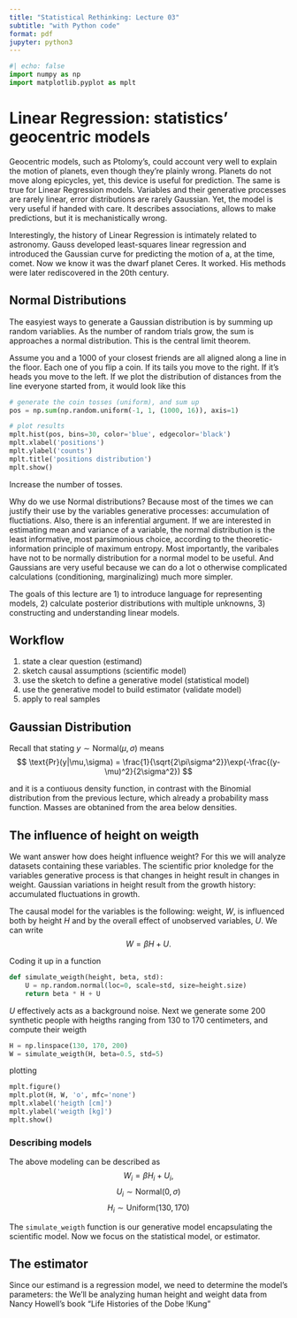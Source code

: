 ```yaml
---
title: "Statistical Rethinking: Lecture 03"
subtitle: "with Python code"
format: pdf
jupyter: python3
---
```

```python
#| echo: false
import numpy as np
import matplotlib.pyplot as mplt
```
# Linear Regression: statistics' geocentric models

Geocentric models, such as Ptolomy's, could account very well to explain the motion of planets, even though they're plainly wrong. Planets do not move along epicycles, yet, this device is useful for prediction. The same is true for Linear Regression models. Variables and their generative processes are rarely linear, error distributions are rarely Gaussian. Yet, the model is very useful if handed with care. It describes associations, allows to make predictions, but it is mechanistically wrong.

Interestingly, the history of Linear Regression is intimately related to astronomy. Gauss developed least-squares linear regression and introduced the Gaussian curve for predicting the motion of a, at the time, comet. Now we know it was the dwarf planet Ceres. It worked. His methods were later rediscovered in the 20th century.

## Normal Distributions
The easyiest ways to generate a Gaussian distribution is by summing up random variablies. As the number of random trials grow, the sum is approaches a normal distribution. This is the central limit theorem.

Assume you and a 1000 of your closest friends are all aligned along a line in the floor. Each one of you flip a coin. If its tails you move to the right. If it's heads you move to the left. If we plot the distribution of distances from the line everyone started from, it would look like this
```python
# generate the coin tosses (uniform), and sum up
pos = np.sum(np.random.uniform(-1, 1, (1000, 16)), axis=1)
```
```python
# plot results
mplt.hist(pos, bins=30, color='blue', edgecolor='black')
mplt.xlabel('positions')
mplt.ylabel('counts')
mplt.title('positions distribution')
mplt.show()
```
Increase the number of tosses.

Why do we use Normal distributions? Because most of the times we can justify their use by the variables generative processes: accumulation of fluctiations. Also, there is an inferential argument. If we are interested in estimating mean and variance of a variable, the normal distribution is the least informative, most parsimonious choice, according to the theoretic-information principle of maximum entropy. Most importantly, the varibales have not to be normally distribution for a normal model to be useful. And Gaussians are very useful because we can do a lot o otherwise complicated calculations (conditioning, marginalizing) much more simpler.

The goals of this lecture are 1) to introduce language for representing models, 2) calculate posterior distributions with multiple unknowns, 3) constructing and understanding linear models.

## Workflow
1) state a clear question (estimand)
2) sketch causal assumptions (scientific model)
3) use the sketch to define a generative model (statistical model)
4) use the generative model to build estimator (validate model)
5) apply to real samples

## Gaussian Distribution
Recall that stating $y\sim\text{Normal}(\mu,\sigma)$ means
$$
\text{Pr}(y|\mu,\sigma) = \frac{1}{\sqrt{2\pi\sigma^2}}\exp(-\frac{(y-\mu)^2}{2\sigma^2})
$$

and it is a contiuous density function, in contrast with the Binomial distribution from the previous lecture, which already a probability mass function. Masses are obtanined from the area below densities.

## The influence of height on weigth
We want answer how does height influence weight? For this we will analyze datasets containing these variables. The scientific prior knoledge for the variables generative process is that changes in height result in changes in weight. Gaussian variations in height result from the growth history: accumulated fluctuations in growth. 

The causal model for the variables is the following: weight, $W$, is influenced both by height $H$ and by the overall effect of unobserved variables, $U$. We can write
$$
W = \beta H + U.
$$

Coding it up in a function
```python
def simulate_weigth(height, beta, std):
    U = np.random.normal(loc=0, scale=std, size=height.size)
    return beta * H + U
```

$U$ effectively acts as a background noise. Next we generate some 200 synthetic people with heigths ranging from 130 to 170 centimeters, and compute their weigth
```python
H = np.linspace(130, 170, 200)
W = simulate_weigth(H, beta=0.5, std=5)
```

plotting
```python
mplt.figure()
mplt.plot(H, W, 'o', mfc='none')
mplt.xlabel('heigth [cm]')
mplt.ylabel('weigth [kg]')
mplt.show()
```
### Describing models
The above modeling can be described as
$$
W_i = \beta H_i + U_i,
$$
$$
U_i \sim \text{Normal}(0, \sigma)
$$
$$
H_i \sim \text{Uniform}(130, 170)
$$

The `simulate_weigth` function is our generative model encapsulating the scientific model. Now we focus on the statistical model, or estimator.

## The estimator
Since our estimand is a regression model, we need to determine the model's parameters: the 
We'll be analyzing human height and weight data from Nancy Howell's book "Life Histories of the Dobe !Kung"
